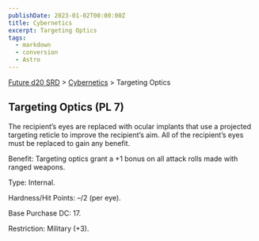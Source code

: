 ```yaml
---
publishDate: 2023-01-02T00:00:00Z
title: Cybernetics
excerpt: Targeting Optics
tags:
  - markdown
  - conversion
  - Astro
---
```






[Future d20 SRD](/#futureD20) > [Cybernetics](future-d20-srd-cybernetics-index) > Targeting Optics




## Targeting Optics (PL 7)


The recipient’s eyes are replaced with ocular implants that use a projected targeting reticle to improve the recipient’s aim. All of the recipient’s eyes must be replaced to gain any benefit.


Benefit: Targeting optics grant a +1 bonus on all attack rolls made with ranged weapons.


Type: Internal.


Hardness/Hit Points: –/2 (per eye).


Base Purchase DC: 17.


Restriction: Military (+3).



